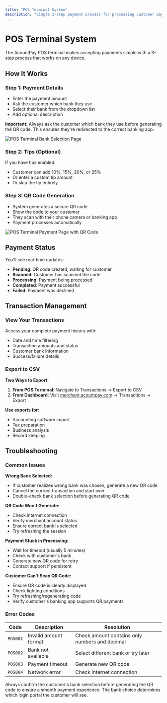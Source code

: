 ```yaml
---
title: "POS Terminal System"
description: "Simple 3-step payment process for processing customer payments"
---
```


# POS Terminal System

The AcountPay POS terminal makes accepting payments simple with a 3-step process that works on any device.

## How It Works

### Step 1: Payment Details
- Enter the payment amount
- Ask the customer which bank they use
- Select their bank from the dropdown list
- Add optional description

**Important:** Always ask the customer which bank they use before generating the QR code. This ensures they're redirected to the correct banking app.

<img src="/images/posterminalpage1_bankselection.png" alt="POS Terminal Bank Selection Page" />

### Step 2: Tips (Optional)
If you have tips enabled:
- Customer can add 10%, 15%, 20%, or 25%
- Or enter a custom tip amount
- Or skip the tip entirely

### Step 3: QR Code Generation
- System generates a secure QR code
- Show the code to your customer
- They scan with their phone camera or banking app
- Payment processes automatically

<img src="/images/posterminal_paymentpage.png" alt="POS Terminal Payment Page with QR Code" />

## Payment Status

You'll see real-time updates:
- **Pending**: QR code created, waiting for customer
- **Scanned**: Customer has scanned the code
- **Processing**: Payment being processed
- **Completed**: Payment successful
- **Failed**: Payment was declined

## Transaction Management

### View Your Transactions
Access your complete payment history with:
- Date and time filtering
- Transaction amounts and status
- Customer bank information
- Success/failure details

### Export to CSV
**Two Ways to Export:**

1. **From POS Terminal**: Navigate to Transactions → Export to CSV
2. **From Dashboard**: Visit [merchant.acountpay.com](https://merchant.acountpay.com) → Transactions → Export

**Use exports for:**
- Accounting software import
- Tax preparation
- Business analysis
- Record keeping

## Troubleshooting

### Common Issues

**Wrong Bank Selected:**
- If customer realizes wrong bank was chosen, generate a new QR code
- Cancel the current transaction and start over
- Double-check bank selection before generating QR code

**QR Code Won't Generate:**
- Check internet connection
- Verify merchant account status
- Ensure correct bank is selected
- Try refreshing the session

**Payment Stuck in Processing:**
- Wait for timeout (usually 5 minutes)
- Check with customer's bank
- Generate new QR code for retry
- Contact support if persistent

**Customer Can't Scan QR Code:**
- Ensure QR code is clearly displayed
- Check lighting conditions
- Try refreshing/regenerating code
- Verify customer's banking app supports QR payments

### Error Codes

| Code | Description | Resolution |
|------|-------------|------------|
| `POS001` | Invalid amount format | Check amount contains only numbers and decimal |
| `POS002` | Bank not available | Select different bank or try later |
| `POS003` | Payment timeout | Generate new QR code |
| `POS004` | Network error | Check internet connection |


<Note>
  Always confirm the customer's bank selection before generating the QR code to ensure a smooth payment experience. The bank choice determines which login portal the customer will see.
</Note>
